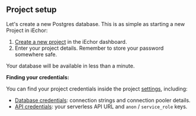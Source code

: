 
## Project setup

Let's create a new Postgres database. This is as simple as starting a new Project in iEchor:

1. [Create a new project](https://database.new/) in the iEchor dashboard.
1. Enter your project details. Remember to store your password somewhere safe.

Your database will be available in less than a minute.

**Finding your credentials:**

You can find your project credentials inside the project [settings](https://iechor.com/dashboard/project/_/settings/), including:

- [Database credentials](https://iechor.com/dashboard/project/_/settings/database): connection strings and connection pooler details.
- [API credentials](https://iechor.com/dashboard/project/_/settings/database): your serverless API URL and `anon` / `service_role` keys.
